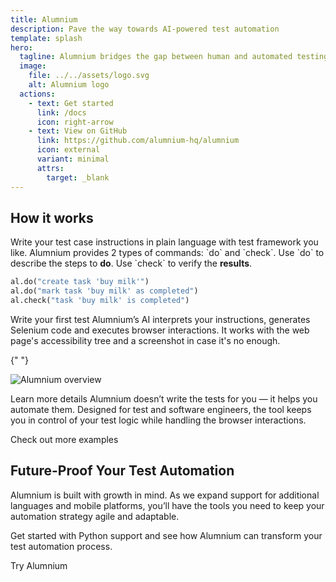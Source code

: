 ```yaml
---
title: Alumnium
description: Pave the way towards AI-powered test automation
template: splash
hero:
  tagline: Alumnium bridges the gap between human and automated testing by using AI to translate your test instructions into executable commands.
  image:
    file: ../../assets/logo.svg
    alt: Alumnium logo
  actions:
    - text: Get started
      link: /docs
      icon: right-arrow
    - text: View on GitHub
      link: https://github.com/alumnium-hq/alumnium
      icon: external
      variant: minimal
      attrs:
        target: _blank
---
```



<IntegratesWith />

<FeaturesBlock />

<SupportedBy />

## How it works

<Card title="Write Human-Readable Instructions" icon="pencil">
  Write your test case instructions in plain language with test framework you like. Alumnium provides 2 types of
  commands: `do` and `check`. Use `do` to describe the steps to <b>do</b>. Use `check` to verify the <b>results</b>.

```python title="todo_test.py"
al.do("create task 'buy milk'")
al.do("mark task 'buy milk' as completed")
al.check("task 'buy milk' is completed")
```

  <LinkButton href="/docs/getting-started/writing-first-test" variant="secondary">Write your first test</LinkButton>
</Card>
<Card title="AI-Powered Test Execution" icon="translate">
  Alumnium’s AI interprets your instructions, generates Selenium code and executes browser interactions. It works with the web page's accessibility tree and a screenshot in case it's no enough.

{" "}

<img src={overview.src} width={overview.width} height={overview.height} alt="Alumnium overview" />

  <LinkButton href="/docs" variant="secondary">Learn more details</LinkButton>
</Card>
<Card title="Engineer-Centric Flexibility" icon="warning">
  Alumnium doesn’t write the tests for you — it helps you automate them. Designed for test and software engineers, the
  tool keeps you in control of your test logic while handling the browser interactions.

  <LinkButton href="https://github.com/alumnium-hq/alumnium/tree/main/examples" icon="external" variant="secondary" target="_blank">Check out more examples</LinkButton>
</Card>

## Future-Proof Your Test Automation

Alumnium is built with growth in mind. As we expand support for additional languages and mobile platforms, you’ll have the tools you need to keep your automation strategy agile and adaptable.

Get started with Python support and see how Alumnium can transform your test automation process.

<LinkButton href="/docs/getting-started/installation">Try Alumnium</LinkButton>

